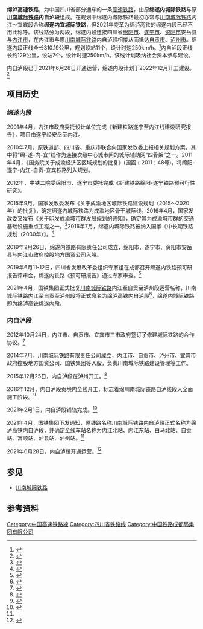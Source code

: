 {{SC Future infrastructure}}
{{Infobox rail system-route
|rail_name= 绵泸高速铁路
|other_name= 绵泸高铁绵遂内段、内自泸段
|name_bgcolor=
|banner_color=blue
|sec_banner_color=
|third_banner_color=
|logo_filename=
|image_width= 250px
|logo_bgcolor=
|logo_note=
|image=
|imagesize=
|caption=
|system_map=
|mapimage_width=
|map_bgcolor=
|locale= {{PRC}}[[四川省|四川省]]<br />[[绵阳|绵阳]]与[[遂宁|遂宁]]、[[资阳市|资阳]]、[[内江|内江]]、[[自贡|自贡]]、[[泸州|泸州]]之间
|service_type= [[高速铁路|高速铁路]]
|status=内自泸段运营中，绵遂内段拟开工
|network=
|start=
|begin_operation=
|end_operation=
|operation_note=
|system_length= 439公里
|length_in_operation=
|total_length=
|line_title= 线路
|lines= 2（[[复线铁路|复线铁路]]）
|stations= 17
|route_title=
|main_route=
|secondary_route=
|branch_route= 
|standard= [[客运专线|客运专线]]
|main_stations= [[绵阳站|绵阳站]]、[[遂宁站|遂宁站]]、[[内江北站|内江北站]]、[[自贡站|自贡站]]、[[泸州站|泸州站]]
|ridership=
|fleet_size=
|max_speed= 250 km/h
|track_gauge= 1435毫米（[[標準軌|標準軌]]）
|min_radius=
|max_grade= 
|distance_between_mainlines=
|block_signal= [[自动闭塞|自动闭塞]]
|engine= 
|depot=
|owner=川南城际铁路有限责任公司<br/>绵遂内铁路有限责任公司<br/>[[中国国家铁路集团|中国国家铁路集团]]
|operator=[[中国铁路成都局集团有限公司|中国铁路成都局集团有限公司]]
|franchise=
|hq=
|key_person=
|website=
|collapsed=no
|route_map=
}}
'''绵泸高速铁路'''，为中国四川省部分通车的一条[[高速鐵路|高速铁路]]，由原'''绵遂内城际铁路'''与原'''[[川南城际铁路|川南城际铁路]]内自泸段'''组成。在规划中绵遂内城际铁路最初亦常与[[川南城际铁路|川南城际铁路]]内江～宜宾段合称'''绵遂内宜城际铁路'''，但2021年变革为绵泸高铁的绵遂内段已经不用此称呼。该线路分为两段，绵遂内段连接四川省[[绵阳市|绵阳市]]、[[遂宁市|遂宁市]]、[[资阳市|资阳市]]安岳县与[[内江市|内江市]]，在内江市与原[[川南城际铁路|川南城际铁路]]内自泸段相接从而抵达[[自贡市|自贡市]]、[[泸州市|泸州市]]。绵遂内段正线全长310.19公里，规划设站11个，设计时速250km/h。<ref>{{Cite news|url=https://news.sina.cn/2016-06-20/detail-ifxtfsae5871248.d.html|title=四川绵遂内宜城际铁路年底动工 2020年建成|author=祖明远|date=2016-06-20|work=四川日报|accessdate=2019-02-05|archive-date=2021-02-20|archive-url=https://web.archive.org/web/20210220023310/https://news.sina.cn/2016-06-20/detail-ifxtfsae5871248.d.html}}</ref>内自泸段正线长约129公里，设站7个，设计时速250km/h。该线计划吸纳社会资本参与建设。

内自泸段已于2021年6月28日开通运营，绵遂内段计划于2022年12月开工建设。<ref>{{Cite web|title=四川省人民政府关于印发《成都平原经济区“十四五”一体化发展规划》等5个规划的通知|url=http://www.sc.gov.cn/10462/zfwjts/2021/6/11/74dd92e85b1945609140d8a3ebfcd551.shtml|access-date=2021-07-11|work=www.sc.gov.cn|archive-date=2022-05-17|archive-url=https://web.archive.org/web/20220517153836/https://www.sc.gov.cn/10462/zfwjts/2021/6/11/74dd92e85b1945609140d8a3ebfcd551.shtml}}</ref>

==项目历史==

=== 绵遂内段 ===
2001年4月，内江市政府委托设计单位完成《新建铁路遂宁至内江线建设研究报告》，项目由遂宁经安岳至内江。

2010年7月，原铁道部、四川省、重庆市联合向国家发改委上报相关规划方案，其中将“绵-遂-内-宜”线作为连接次级中心城市间的城际辅助网“四骨架”之一。2011年4月，《国务院关于成渝经济区区域规划的批复》(国函﹝2011﹞48号)，将绵阳-遂宁-内江-自贡-宜宾铁路列入规划。

2012年，中铁二院受绵阳市、遂宁市委托完成《新建铁路绵阳-遂宁铁路预可行性研究》。

2015年9月，国家发改委发布《关于成渝地区城际铁路建设规划（2015～2020年）的批复》，确定绵遂内城际铁路为成渝地区骨干城际线。2016年4月，国家发改委又发布《关于印发[[成渝城市群|成渝城市群]]发展规划的通知》，确定其为成渝城市群的交通基础设施重点工程之一。<ref>{{Cite web|url=http://ghs.ndrc.gov.cn/gzdt/201605/t20160504_800821.html|title=国家发展改革委 住房城乡建设部 关于印发成渝城市群发展规划的通知|accessdate=|author=|date=2016-04-27|publisher=中华人民共和国 国家发展和改革委员会发展规划司|archive-url=https://web.archive.org/web/20190207020547/http://ghs.ndrc.gov.cn/gzdt/201605/t20160504_800821.html|archive-date=2019-02-07|dead-url=yes}}</ref>2016年7月，绵遂内城际铁路被纳入国家《中长期铁路规划（2030年）》。<ref>{{Cite web|url=http://www.ndrc.gov.cn/zcfb/zcfbtz/201607/t20160720_811696.html|title=关于印发《中长期铁路网规划》的通知|accessdate=|author=|date=2016-07-13|publisher=中华人民共和国国家发展和改革委员会|archive-url=https://web.archive.org/web/20170709090426/http://www.ndrc.gov.cn/zcfb/zcfbtz/201607/t20160720_811696.html|archive-date=2017-07-09|dead-url=yes}}</ref>

2019年2月26日，绵遂内铁路有限责任公司成立，绵阳市、遂宁市、资阳市安岳县与内江市政府控股地方国资公司入股。

2019年6月11-12日，四川省发展改革委组织专家组在成都召开绵遂内铁路预可研报告评审会，绵遂内铁路《预可研报告》通过专家审查。<ref>{{Cite web|title=绵遂内铁路《预可研报告》通过专家审查 —— 遂宁新闻网|url=http://www.snxw.com/xwzx/bwzj/201906/t20190612_474084.html|access-date=2021-07-11|work=www.snxw.com|archive-date=2021-07-11|archive-url=https://web.archive.org/web/20210711021030/http://www.snxw.com/xwzx/bwzj/201906/t20190612_474084.html}}</ref>

2021年4月，国铁集团正式批复[[川南城际铁路|川南城际铁路]]内江至自贡至泸州段运营名称，川南城际铁路内江至自贡至泸州段将正式命名为绵泸高铁内自泸段<ref name=":0">{{Cite web|title=绵泸高铁上线！川南城际铁路内自泸线更名啦_四川在线|url=https://sichuan.scol.com.cn/ggxw/202104/58110283.html|accessdate=2021-04-08|work=sichuan.scol.com.cn|archive-date=2021-04-19|archive-url=https://web.archive.org/web/20210419140859/https://sichuan.scol.com.cn/ggxw/202104/58110283.html}}</ref>，绵遂内城际铁路即为绵泸高铁绵遂内段。

=== 内自泸段 ===
2012年10月24日，内江市、自贡市、宜宾市三市政府签订了修建城际铁路的合作协议。<ref>{{Cite web|title=自贡等三市签订内自宜城际铁路建设框架合作协议|url=https://app.zgm.cn/html/a/2012/1024/31168.html|access-date=2017-07-18|author=陈霞等|date=2012-10-24|archive-date=2021-07-12|archive-url=https://web.archive.org/web/20210712021403/https://app.zgm.cn/html/a/2012/1024/31168.html}}</ref>

2014年7月，川南城际铁路有限责任公司成立，内江市、自贡市、泸州市、宜宾市政府控股地方国资公司、国铁集团等入股，负责川南城际铁路建设管理等工作。

2015年12月25日，内自泸段在泸州开工。<ref>{{Cite web|title=川南城际铁路在泸州开工 总长221公里 全线12个车站_网易新闻|url=https://web.archive.org/web/20180124005742/http://news.163.com/15/1225/17/BBMSPQCE00014AEE.html|access-date=2021-07-11|date=2018-01-24|work=web.archive.org}}</ref>

2016年12月，内自泸段贡境内全线开工，标志着绵川南城际铁路自泸线段入全面施工阶段。<ref>{{Cite web|title=川南城际铁路内自泸线自贡境内全线开工- 四川省人民政府|url=http://www.sc.gov.cn/10462/10464/10465/10595/2016/12/28/10409108.shtml|access-date=2021-07-11|work=www.sc.gov.cn|archive-date=2021-02-20|archive-url=https://web.archive.org/web/20210220023248/http://www.sc.gov.cn/10462/10464/10465/10595/2016/12/28/10409108.shtml}}</ref>

2021年2月1日，内自泸段铺轨完成。<ref>{{Cite web|title=川南城际铁路内自泸线完成铺轨- 四川省人民政府|url=http://www.sc.gov.cn/10462/12771/2021/2/5/05bad0431a2b4410bdc0e7762849672a.shtml|access-date=2021-07-11|work=www.sc.gov.cn|archive-date=2021-07-12|archive-url=https://web.archive.org/web/20210712021342/http://www.sc.gov.cn/10462/12771/2021/2/5/05bad0431a2b4410bdc0e7762849672a.shtml}}</ref>

2021年4月，国铁集团下发通知，原线路名称川南城际铁路内自泸段正式名称为绵泸高铁内自泸段，并确定全线车站名称为内江北站、内江东站、白马北站、自贡站、富顺站、泸县站、泸州站。<ref name=":0" />

2021年6月28日，内自泸段开通运营。<ref>{{Cite web|title=绵泸高速铁路内自泸段正式开通运营_央广网|url=http://sc.cnr.cn/scpd/hygc/20210628/t20210628_525522880.shtml|access-date=2021-07-11|work=sc.cnr.cn|archive-date=2022-05-30|archive-url=https://web.archive.org/web/20220530140835/http://sc.cnr.cn/scpd/hygc/20210628/t20210628_525522880.shtml}}</ref>

== 参见 ==
* [[川南城际铁路|川南城际铁路]]

== 参考资料 ==
{{reflist|2}}

{{绵泸高速铁路|nocat}}
{{中国高速铁路}}

[[Category:中国高速铁路線|Category:中国高速铁路線]]
[[Category:四川省铁路线|Category:四川省铁路线]]
[[Category:中国铁路成都局集团有限公司|Category:中国铁路成都局集团有限公司]]